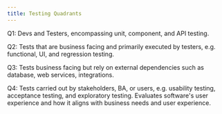 ```yaml
---
title: Testing Quadrants
---
```



Q1: Devs and Testers, encompassing unit, component, and API testing.

Q2: Tests that are business facing and primarily executed by testers, e.g. functional, UI, and regression testing.

Q3: Tests business facing but rely on external dependencies such as database, web services, integrations.

Q4: Tests carried out by stakeholders, BA, or users, e.g. usability testing, acceptance testing, and exploratory testing. Evaluates software's user experience and how it aligns with business needs and user experience.


